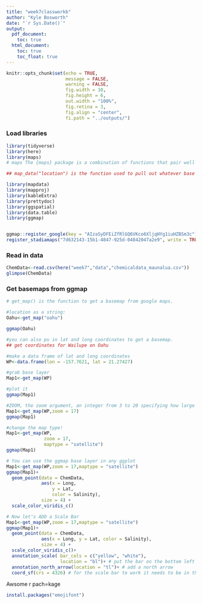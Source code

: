 ```yaml
---
title: "week7classworkb"
author: "Kyle Bosworth"
date: "`r Sys.Date()`"
output:
  pdf_document:
    toc: true
  html_document:
    toc: true
    toc_float: true
---
```


```r
knitr::opts_chunk$set(echo = TRUE,
                      message = FALSE,
                      warning = FALSE,
                      fig.width = 10, 
                      fig.height = 6, 
                      out.width = "100%", 
                      fig.retina = 3,
                      fig.align = "center",
                      fi.path = "../outputs/")
```

### Load libraries
```r
library(tidyverse)
library(here)
library(maps)
# maps The {maps} package is a combination of functions that pair well with ggplot and base layers for maps (i.e. polygons of regions of interest).

## map_data("location") is the function used to pull out whatever base layer that you want.

library(mapdata)
library(mapproj)
library(kableExtra)
library(prettydoc)
library(ggspatial)
library(data.table)
library(ggmap)


ggmap::register_google(key = "AIzaSyDFEiZfRlGQ6VKco6XljqHYg1iuHZBSm3c")
register_stadiamaps("7d632143-15b1-4847-925d-04842047a2e9", write = TRUE)

```

### Read in data
```r
ChemData<-read.csv(here("week7","data","chemicaldata_maunalua.csv"))
glimpse(ChemData)
```

### Get basemaps from ggmap
```r
# get_map() is the function to get a basemap from google maps.

#location as a string:
Oahu<-get_map("oahu")

ggmap(Oahu)

#you can also pu in lat and long coordinates to get a basemap.
## get coordinates for Wailupe on Oahu

#make a data frame of lat and long coordinates
WP<-data.frame(lon = -157.7621, lat = 21.27427)

#grab base layer
Map1<-get_map(WP)

#plot it
ggmap(Map1)

#ZOOM, the zoom argument, an integer from 3 to 20 specifying how large the patial extent should be around the center, with 3 being the continent level and 20 being roughly the single building level. 
Map1<-get_map(WP,zoom = 17)
ggmap(Map1)

#change the map type!
Map1<-get_map(WP,
              zoom = 17,
              maptype = "satellite")
ggmap(Map1)

# You can use the ggmap base layer in any ggplot
Map1<-get_map(WP,zoom = 17,maptype = "satellite")
ggmap(Map1)+
  geom_point(data = ChemData,
             aes(x = Long,
                 y = Lat,
                 color = Salinity),
             size = 4) +
  scale_color_viridis_c()

# Now letʻs ADD a Scale Bar
Map1<-get_map(WP,zoom = 17,maptype = "satellite")
ggmap(Map1)+
  geom_point(data = ChemData, 
             aes(x = Long, y = Lat, color = Salinity), 
             size = 4) + 
  scale_color_viridis_c()+
  annotation_scale( bar_cols = c("yellow", "white"),
                    location = "bl")+ # put the bar on the bottom left and make the colors yellow and white
  annotation_north_arrow(location = "tl")+ # add a north arrow
  coord_sf(crs = 4326) # for the scale bar to work it needs to be in this coordinate system - this is a typical coordinate reference system for a GPS (WGS84)


```
Awsome r pach=kage
```r
install.packages("emojifont")
```


